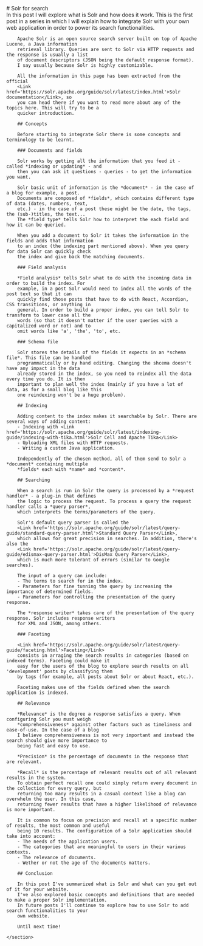 <div>
    <section id='post-intro'>
        # Solr for search
        <PublishDate year={2024} month={9} day={20}/>
        <Tags list={['development', 'solr', 'search']}/>
        <Summary>
            In this post I will explore what is <Link href='https://solr.apache.org/'>Solr</Link> 
            and how does it work. This is the first post in a series in which I will explain how to 
            integrate Solr with your own web application in order to power its search functionalities.
        </Summary>
        <ContentTable/>
    </section>
    <section id='post-content'>

        Apache Solr is an open source search server built on top of Apache Lucene, a Java information 
        retrieval library. Queries are sent to Solr via HTTP requests and the response is usually a list 
        of document descriptors (JSON being the default response format). 
        I say usually because Solr is highly customizable.

        All the information in this page has been extracted from the official 
        <Link href='https://solr.apache.org/guide/solr/latest/index.html'>Solr documentation</Link>, so 
        you can head there if you want to read more about any of the topics here. This will try to be a 
        quicker introduction. 

        ## Concepts

        Before starting to integrate Solr there is some concepts and terminology to be learnt.

        ### Documents and fields

        Solr works by getting all the information that you feed it - called *indexing or updating* - and 
        then you can ask it questions - queries - to get the information you want.

        Solr basic unit of information is the *document* - in the case of a blog for example, a post. 
        Documents are composed of *fields*, which contains different type of data (dates, numbers, text, 
        etc.) - in the case of a post these might be the date, the tags, the (sub-)titles, the text...
        The *field type* tells Solr how to interpret the each field and how it can be queried.

        When you add a document to Solr it takes the information in the fields and adds that information 
        to an index (the indexing part mentioned above). When you query for data Solr can quickly check
        the index and give back the matching documents.

        ### Field analysis

        *Field analysis* tells Solr what to do with the incoming data in order to build the index. For 
        example, in a post Solr would need to index all the words of the post text so that it can 
        quickly find those posts that have to do with React, Accordion, CSS transitions, or anything in 
        general. In order to build a proper index, you can tell Solr to transform to lower case all the 
        words (so that it doesn't matter if the user queries with a capitalized word or not) and to 
        omit words like 'a', 'the', 'to', etc.

        ### Schema file

        Solr stores the details of the fields it expects in an *schema file*. This file can be handled 
        programmatically or by hand editing. Changing the shcema doesn't have any impact in the data 
        already stored in the index, so you need to reindex all the data every time you do. It is then 
        important to plan well the index (mainly if you have a lot of data, as for a small blog like this 
        one reindexing won't be a huge problem).

        ## Indexing

        Adding content to the index makes it searchable by Solr. There are several ways of adding content: 
        - Indexing with <Link href='https://solr.apache.org/guide/solr/latest/indexing-guide/indexing-with-tika.html'>Solr Cell and Apache Tika</Link>
        - Uploading XML files with HTTP requests.
        - Writing a custom Java application.

        Independently of the chosen method, all of them send to Solr a *document* containing multiple 
        *fields* each with *name* and *content*.

        ## Searching

        When a search is run in Solr the query is processed by a *request handler* - a plug-in that defines 
        the logic to process the request. To process a query the request handler calls a *query parser*, 
        which interprets the terms/parameters of the query.

        Solr's default query parser is called the 
        <Link href='https://solr.apache.org/guide/solr/latest/query-guide/standard-query-parser.html'>Standard Query Parser</Link>, 
        which allows for great precision in searches. In addition, there's also the 
        <Link href='https://solr.apache.org/guide/solr/latest/query-guide/edismax-query-parser.html'>DisMax Query Parser</Link>, 
        which is much more tolerant of errors (similar to Google searches).

        The input of a query can include:
        - The terms to search for in the index.
        - Parameters for fine tunning the query by increasing the importance of determined fields.
        - Parameters for controlling the presentation of the query response.

        The *response writer* takes care of the presentation of the query response. Solr includes response writers 
        for XML and JSON, among others.

        ### Faceting

        <Link href='https://solr.apache.org/guide/solr/latest/query-guide/faceting.html'>Faceting</Link> 
        consists in arraging the search results in categories (based on indexed terms). Faceting could make it 
        easy for the users of the blog to explore search results on all 'development' posts by classifying them 
        by tags (for example, all posts about Solr or about React, etc.).

        Faceting makes use of the fields defined when the search application is indexed.

        ## Relevance

        *Relevance* is the degree a response satisfies a query. When configuring Solr you must weigh 
        *comprehensiveness* against other factors such as timeliness and ease-of-use. In the case of a blog 
        I believe comprehensiveness is not very important and instead the search should give more importance to 
        being fast and easy to use.

        *Precision* is the percentage of documents in the response that are relevant.

        *Recall* is the percentage of relevant results out of all relevant results in the system. 
        To obtain perfect recall one could simply return every document in the collection for every query, but 
        returning too many results in a casual context like a blog can overwhelm the user. In this case, 
        returning fewer results that have a higher likelihood of relevance is more important.

        It is common to focus on precision and recall at a specific number of results, the most common and useful 
        being 10 results. The configuration of a Solr application should take into account: 
        - The needs of the application users.
        - The categories that are meaningful to users in their various contexts.
        - The relevance of documents.
        - Wether or not the age of the documents matters.

        ## Conclusion

        In this post I've summarized what is Solr and what can you get out of it for your website. 
        I've also explored basic concepts and definitions that are needed to make a proper Solr implementation. 
        In future posts I'll continue to explore how to use Solr to add search functionalities to your 
        own website.

        Until next time!

    </section>
</div>